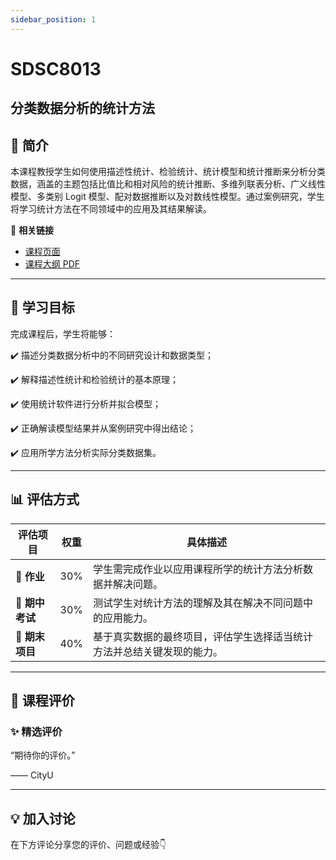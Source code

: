 ```yaml
---
sidebar_position: 1
---
```


# SDSC8013
## 分类数据分析的统计方法

## **📘 简介**
本课程教授学生如何使用描述性统计、检验统计、统计模型和统计推断来分析分类数据，涵盖的主题包括比值比和相对风险的统计推断、多维列联表分析、广义线性模型、多类别 Logit 模型、配对数据推断以及对数线性模型。通过案例研究，学生将学习统计方法在不同领域中的应用及其结果解读。

🔗 **相关链接**
- [课程页面](https://www.cityu.edu.hk/catalogue/pg/202526/course/SDSC8013.htm)
- [课程大纲 PDF](https://www.cityu.edu.hk/catalogue/pg/202526/course/SDSC8013.pdf)

---

## **🎯 学习目标**

完成课程后，学生将能够：

✔️ 描述分类数据分析中的不同研究设计和数据类型；

✔️ 解释描述性统计和检验统计的基本原理；

✔️ 使用统计软件进行分析并拟合模型；

✔️ 正确解读模型结果并从案例研究中得出结论；

✔️ 应用所学方法分析实际分类数据集。

---

## **📊 评估方式**

| **评估项目**          | **权重** | **具体描述**                                                                                       |
|----------------------|---------|---------------------------------------------------------------------------------------------------|
| **📄 作业**            | 30%     | 学生需完成作业以应用课程所学的统计方法分析数据并解决问题。                                           |
| **📄 期中考试**        | 30%     | 测试学生对统计方法的理解及其在解决不同问题中的应用能力。                                             |
| **📄 期末项目**        | 40%     | 基于真实数据的最终项目，评估学生选择适当统计方法并总结关键发现的能力。                               |

---

## **💬 课程评价**

### ✨ **精选评价**
<div className={commentStyles.commentBox}>
    <p className={commentStyles.commentText}>
        “期待你的评价。”
    </p>
    <p className={commentStyles.commentAuthor}>—— CityU</p>
</div>

---


## **💡 加入讨论**

在下方评论分享您的评价、问题或经验👇
<Utterances />